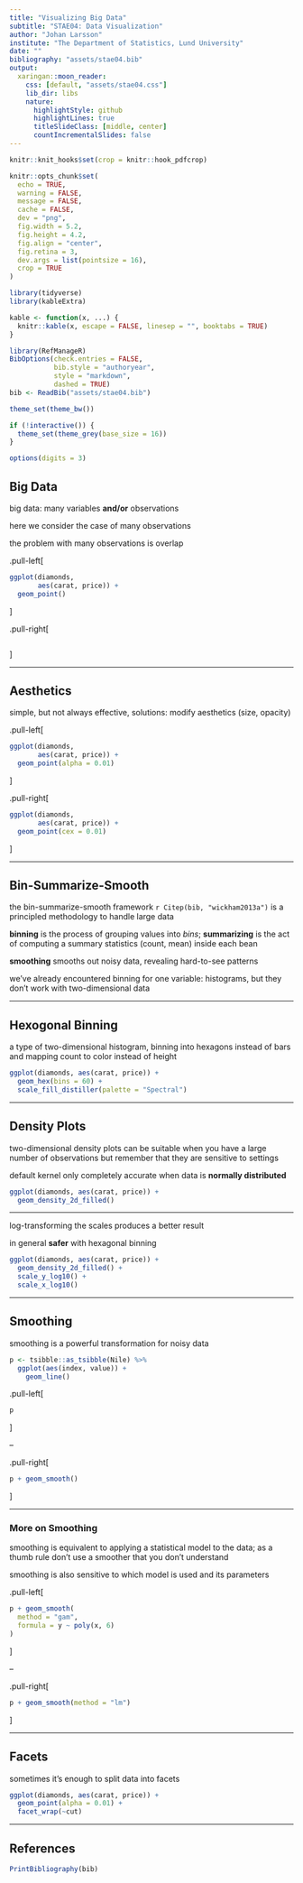 ```yaml
---
title: "Visualizing Big Data"
subtitle: "STAE04: Data Visualization"
author: "Johan Larsson"
institute: "The Department of Statistics, Lund University"
date: ""
bibliography: "assets/stae04.bib"
output:
  xaringan::moon_reader:
    css: [default, "assets/stae04.css"]
    lib_dir: libs
    nature:
      highlightStyle: github
      highlightLines: true
      titleSlideClass: [middle, center]
      countIncrementalSlides: false
---
```


```r
knitr::knit_hooks$set(crop = knitr::hook_pdfcrop)

knitr::opts_chunk$set(
  echo = TRUE,
  warning = FALSE,
  message = FALSE,
  cache = FALSE,
  dev = "png",
  fig.width = 5.2,
  fig.height = 4.2,
  fig.align = "center",
  fig.retina = 3,
  dev.args = list(pointsize = 16),
  crop = TRUE
)

library(tidyverse)
library(kableExtra)

kable <- function(x, ...) {
  knitr::kable(x, escape = FALSE, linesep = "", booktabs = TRUE)
}

library(RefManageR)
BibOptions(check.entries = FALSE, 
           bib.style = "authoryear",
           style = "markdown",
           dashed = TRUE)
bib <- ReadBib("assets/stae04.bib")

theme_set(theme_bw())

if (!interactive()) {
  theme_set(theme_grey(base_size = 16))
}

options(digits = 3)
```

## Big Data

big data: many variables **and/or** observations

here we consider the case of many observations

the problem with many observations is overlap

.pull-left[
```r
ggplot(diamonds, 
       aes(carat, price)) +
  geom_point()
```
]

.pull-right[
```r
```
]

---

## Aesthetics

simple, but not always effective, solutions: modify aesthetics (size, opacity)

.pull-left[
```r
ggplot(diamonds, 
       aes(carat, price)) +
  geom_point(alpha = 0.01)
```
]

.pull-right[
```r
ggplot(diamonds, 
       aes(carat, price)) +
  geom_point(cex = 0.01)
```
]


---

## Bin-Summarize-Smooth

the bin-summarize-smooth framework `r Citep(bib, "wickham2013a")` is a principled
methodology to handle large data

**binning** is the process of grouping values into *bins*; **summarizing** is the
act of computing a summary statistics (count, mean) inside each bean

**smoothing** smooths out noisy data, revealing hard-to-see patterns

we've already encountered binning for one variable: histograms, but they don't work with
two-dimensional data

---

## Hexogonal Binning

a type of two-dimensional histogram, binning into hexagons instead of bars and
mapping count to color instead of height

```r
ggplot(diamonds, aes(carat, price)) +
  geom_hex(bins = 60) +
  scale_fill_distiller(palette = "Spectral")
```

---

## Density Plots

two-dimensional density plots can be suitable when you have a large number
of observations but remember that they are sensitive to settings

default kernel only completely accurate when data is **normally distributed**


```r
ggplot(diamonds, aes(carat, price)) +
  geom_density_2d_filled()
```

---

log-transforming the scales produces a better result

in general **safer** with hexagonal binning

```r
ggplot(diamonds, aes(carat, price)) +
  geom_density_2d_filled() +
  scale_y_log10() +
  scale_x_log10()
```

---

## Smoothing

smoothing is a powerful transformation for noisy data

```r
p <- tsibble::as_tsibble(Nile) %>%
  ggplot(aes(index, value)) +
    geom_line()
```

.pull-left[
```r
p
```
]

--

.pull-right[
```r
p + geom_smooth()
```
]

---

### More on Smoothing

smoothing is equivalent to applying a statistical model to the data; as a thumb rule 
don't use a smoother that you don't understand

smoothing is also sensitive to which model is used and its parameters

.pull-left[
```r
p + geom_smooth(
  method = "gam",
  formula = y ~ poly(x, 6)
)
```
]

--

.pull-right[
```r
p + geom_smooth(method = "lm")
```
]

---

## Facets

sometimes it's enough to split data into facets

```r
ggplot(diamonds, aes(carat, price)) +
  geom_point(alpha = 0.01) +
  facet_wrap(~cut)
```

---

## References


```r
PrintBibliography(bib)
```
